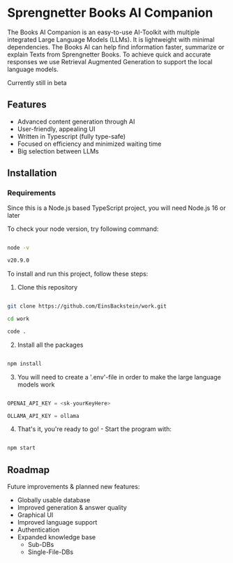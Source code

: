 # Sprengnetter Books AI Companion

The Books AI Companion is an easy-to-use AI-Toolkit with multiple integrated Large Language Models (LLMs). It is lightweight with minimal dependencies. The Books AI can help find information faster, summarize or explain Texts from Sprengnetter Books.
To achieve quick and accurate responses we use Retrieval Augmented Generation to support the local language models.

Currently still in beta

## Features

- Advanced content generation through AI
- User-friendly, appealing UI
- Written in Typescript (fully type-safe)
- Focused on efficiency and minimized waiting time
- Big selection between LLMs

## Installation

### Requirements

Since this is a Node.js based TypeScript project, you will need Node.js 16 or later

To check your node version, try following command:

```bash

node -v

v20.9.0

```

To install and run this project, follow these steps:

1. Clone this repository

```bash

git clone https://github.com/EinsBackstein/work.git

cd work

code .

```

2. Install all the packages

```bash

npm install

```

3. You will need to create a '.env'-file in order to make the large language models work

```ts

OPENAI_API_KEY = <sk-yourKeyHere>

OLLAMA_API_KEY = ollama

```

4. That's it, you're ready to go! - Start the program with:

```bash

npm start

```

## Roadmap

Future improvements & planned new features:

- Globally usable database
- Improved generation & answer quality
- Graphical UI
- Improved language support
- Authentication
- Expanded knowledge base
  - Sub-DBs
  - Single-File-DBs
